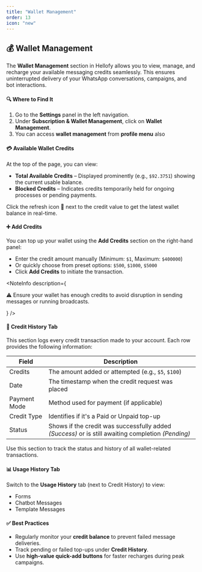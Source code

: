 ```yaml
---
title: "Wallet Management"
order: 13
icon: "new"
---
```


## 💰 Wallet Management

The **Wallet Management** section in Hellofy allows you to view, manage, and recharge your available messaging credits seamlessly. This ensures uninterrupted delivery of your WhatsApp conversations, campaigns, and bot interactions.

#### 🔍 Where to Find It
1. Go to the **Settings** panel in the left navigation.
2. Under **Subscription & Wallet Management**, click on **Wallet Management**.
3. You can access **wallet management** from **profile menu** also
<DefaultVector />

#### 💳 Available Wallet Credits

At the top of the page, you can view:

- **Total Available Credits** – Displayed prominently (e.g., `$92.3751`) showing the current usable balance.
- **Blocked Credits** – Indicates credits temporarily held for ongoing processes or pending payments.

Click the refresh icon 🔄 next to the credit value to get the latest wallet balance in real-time.

<DefaultVector />

#### ➕ Add Credits
You can top up your wallet using the **Add Credits** section on the right-hand panel:

- Enter the credit amount manually (Minimum: `$1`, Maximum: `$400000`)
- Or quickly choose from preset options: `$500`, `$1000`, `$5000`
- Click **Add Credits** to initiate the transaction.

<DefaultVector />

<NoteInfo
  description={
    <p className="text-sm text-fd-foreground !my-0 px-2 py-2">
     ⚠️ Ensure your wallet has enough credits to avoid disruption in sending messages or running broadcasts.
    </p>
  }
/>

#### 📂 Credit History Tab

This section logs every credit transaction made to your account. Each row provides the following information:


| Field   | Description | 
| ---------- | ------------------------------------------------------------------------ |
|Credits | The amount added or attempted (e.g., `$5`, `$100`) |
| Date | The timestamp when the credit request was placed   |
| Payment Mode | Method used for payment (if applicable) |
| Credit Type | Identifies if it's a Paid or Unpaid top-up |
| Status | Shows if the credit was successfully added _(Success)_ or is still awaiting completion _(Pending)_ 

<DefaultVector />

Use this section to track the status and history of all wallet-related transactions.

#### 📊 Usage History Tab
Switch to the **Usage History** tab (next to Credit History) to view:
- Forms
- Chatbot Messages
- Template Messages

<DefaultVector />

#### ✅ Best Practices
- Regularly monitor your **credit balance** to prevent failed message deliveries.
- Track pending or failed top-ups under **Credit History**.
- Use **high-value quick-add buttons** for faster recharges during peak campaigns.

